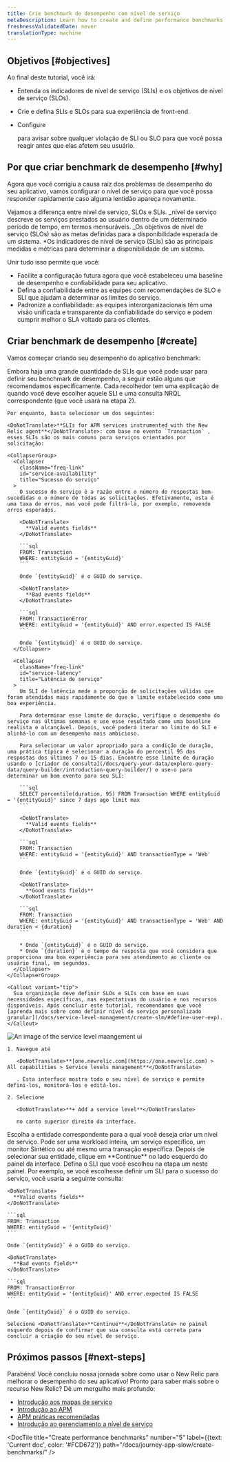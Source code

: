 ```yaml
---
title: Crie benchmark de desempenho com nível de serviço
metaDescription: Learn how to create and define performance benchmarks with service levels.
freshnessValidatedDate: never
translationType: machine
---
```



## Objetivos [#objectives]

Ao final deste tutorial, você irá:

* Entenda os indicadores de nível de serviço (SLIs) e os objetivos de nível de serviço (SLOs).

* Crie e defina SLIs e SLOs para sua experiência de front-end.

* Configure

  <InlinePopover type="alerts"/>

  para avisar sobre qualquer violação de SLI ou SLO para que você possa reagir antes que elas afetem seu usuário.

## Por que criar benchmark de desempenho [#why]

Agora que você corrigiu a causa raiz dos problemas de desempenho do seu aplicativo, vamos configurar o nível de serviço para que você possa responder rapidamente caso alguma lentidão apareça novamente.

Vejamos a diferença entre nível de serviço, SLOs e SLIs. _nível de serviço descreve os serviços prestados ao usuário dentro de um determinado período de tempo, em termos mensuráveis. _Os objetivos de nível de serviço (SLOs) são as metas definidas para a disponibilidade esperada de um sistema. \*Os indicadores de nível de serviço (SLIs) são as principais medidas e métricas para determinar a disponibilidade de um sistema.

Unir tudo isso permite que você:

* Facilite a configuração futura agora que você estabeleceu uma baseline de desempenho e confiabilidade para seu aplicativo.
* Defina a confiabilidade entre as equipes com recomendações de SLO e SLI que ajudam a determinar os limites do serviço.
* Padronize a confiabilidade: as equipes interorganizacionais têm uma visão unificada e transparente da confiabilidade do serviço e podem cumprir melhor o SLA voltado para os clientes.

## Criar benchmark de desempenho [#create]

Vamos começar criando seu desempenho do aplicativo benchmark:

<Steps>
  <Step>
    Embora haja uma grande quantidade de SLIs que você pode usar para definir seu benchmark de desempenho, a seguir estão alguns que recomendamos especificamente. Cada recolhedor tem uma explicação de quando você deve escolher aquele SLI e uma consulta NRQL correspondente (que você usará na etapa 2).

    Por enquanto, basta selecionar um dos seguintes:

    <DoNotTranslate>**SLIs for APM services instrumented with the New Relic agent**</DoNotTranslate>: com base no evento `Transaction` , esses SLIs são os mais comuns para serviços orientados por solicitação:

    <CollapserGroup>
      <Collapser
        className="freq-link"
        id="service-availability"
        title="Sucesso do serviço"
      >
        O sucesso do serviço é a razão entre o número de respostas bem-sucedidas e o número de todas as solicitações. Efetivamente, esta é uma taxa de erros, mas você pode filtrá-la, por exemplo, removendo erros esperados.

        <DoNotTranslate>
          **Valid events fields**
        </DoNotTranslate>

        ```sql
        FROM: Transaction
        WHERE: entityGuid = '{entityGuid}'
        ```

        Onde `{entityGuid}` é o GUID do serviço.

        <DoNotTranslate>
          **Bad events fields**
        </DoNotTranslate>

        ```sql
        FROM: TransactionError
        WHERE: entityGuid = '{entityGuid}' AND error.expected IS FALSE
        ```

        Onde `{entityGuid}` é o GUID do serviço.
      </Collapser>

      <Collapser
        className="freq-link"
        id="service-latency"
        title="Latência de serviço"
      >
        Um SLI de latência mede a proporção de solicitações válidas que foram atendidas mais rapidamente do que o limite estabelecido como uma boa experiência.

        Para determinar esse limite de duração, verifique o desempenho do serviço nas últimas semanas e use esse resultado como uma baseline realista e alcançável. Depois, você poderá iterar no limite do SLI e alinhá-lo com um desempenho mais ambicioso.

        Para selecionar um valor apropriado para a condição de duração, uma prática típica é selecionar a duração do percentil 95 das respostas dos últimos 7 ou 15 dias. Encontre esse limite de duração usando o [criador de consulta](/docs/query-your-data/explore-query-data/query-builder/introduction-query-builder/) e use-o para determinar um bom evento para seu SLI:

        ```sql
        SELECT percentile(duration, 95) FROM Transaction WHERE entityGuid = '{entityGuid}' since 7 days ago limit max
        ```

        <DoNotTranslate>
          **Valid events fields**
        </DoNotTranslate>

        ```sql
        FROM: Transaction
        WHERE: entityGuid = '{entityGuid}' AND transactionType = 'Web'
        ```

        Onde `{entityGuid}` é o GUID do serviço.

        <DoNotTranslate>
          **Good events fields**
        </DoNotTranslate>

        ```sql
        FROM: Transaction
        WHERE: entityGuid = '{entityGuid}' AND transactionType = 'Web' AND duration < {duration}
        ```

        * Onde `{entityGuid}` é o GUID do serviço.
        * Onde `{duration}` é o tempo de resposta que você considera que proporciona uma boa experiência para seu atendimento ao cliente ou usuário final, em segundos.
      </Collapser>
    </CollapserGroup>

    <Callout variant="tip">
      Sua organização deve definir SLOs e SLIs com base em suas necessidades específicas, nas expectativas do usuário e nos recursos disponíveis. Após concluir este tutorial, recomendamos que você [aprenda mais sobre como definir nível de serviço personalizado granular](/docs/service-level-management/create-slm/#define-user-exp).
    </Callout>
  </Step>

  <Step>
    <img
      title="SLI ui"
      alt="An image of the service level maangement ui"
      src={sonicSliUiOverview}
    />

    1. Navegue até

       <DoNotTranslate>**[one.newrelic.com](https://one.newrelic.com) > All capabilities > Service levels management**</DoNotTranslate>

       . Esta interface mostra todo o seu nível de serviço e permite defini-los, monitorá-los e editá-los.

    2. Selecione

       <DoNotTranslate>**+ Add a service level**</DoNotTranslate>

       no canto superior direito da interface.
  </Step>

  <Step>
    Escolha a entidade correspondente para a qual você deseja criar um nível de serviço. Pode ser uma workload inteira, um serviço específico, um monitor Sintético ou até mesmo uma transação específica. Depois de selecionar sua entidade, clique em <DoNotTranslate>**Continue**</DoNotTranslate> no lado esquerdo do painel da interface.
  </Step>

  <Step>
    Defina o SLI que você escolheu na etapa um neste painel. Por exemplo, se você escolhesse definir um SLI para o sucesso do serviço, você usaria a seguinte consulta:

    <DoNotTranslate>
      **Valid events fields**
    </DoNotTranslate>

    ```sql
    FROM: Transaction
    WHERE: entityGuid = '{entityGuid}'
    ```

    Onde `{entityGuid}` é o GUID do serviço.

    <DoNotTranslate>
      **Bad events fields**
    </DoNotTranslate>

    ```sql
    FROM: TransactionError
    WHERE: entityGuid = '{entityGuid}' AND error.expected IS FALSE
    ```

    Onde `{entityGuid}` é o GUID do serviço.

    Selecione <DoNotTranslate>**Continue**</DoNotTranslate> no painel esquerdo depois de confirmar que sua consulta está correta para concluir a criação do seu nível de serviço.
  </Step>
</Steps>

## Próximos passos [#next-steps]

Parabéns! Você concluiu nossa jornada sobre como usar o New Relic para melhorar o desempenho do seu aplicativo! Pronto para saber mais sobre o recurso New Relic? Dê um mergulho mais profundo:

* [Introdução aos mapas de serviço](/docs/new-relic-solutions/new-relic-one/ui-data/service-maps/introduction-service-maps/)
* [Introdução ao APM](/introduction-apm/)
* [APM práticas recomendadas](/docs/new-relic-solutions/best-practices-guides/full-stack-observability/apm-best-practices-guide/)
* [Introdução ao gerenciamento a nível de serviço](/docs/service-level-management/intro-slm/)

<DocTiles numbered>
  <DocTile
    title="Prepare to triage your application"
    path="/docs/journey-app-slow/root-causes"
  />

  <DocTile
    title="Identify problematic transactions"
    path="/docs/journey-app-slow/problematic-transactions"
  />
</DocTiles>

<DocTiles>
  <DocTile
    title="Identify slow database queries"
    number="3"
    path="/docs/journey-app-slow/slow-database-queries"
  />

  <DocTile
    title="Identify slow external services"
    number="4"
    path="/docs/journey-app-slow/external-services"
  />

  <DocTile
    title="Create performance benchmarks"
    number="5"
    label={{text: 'Current doc', color: '#FCD672'}}
    path="/docs/journey-app-slow/create-benchmarks/"
  />
</DocTiles>